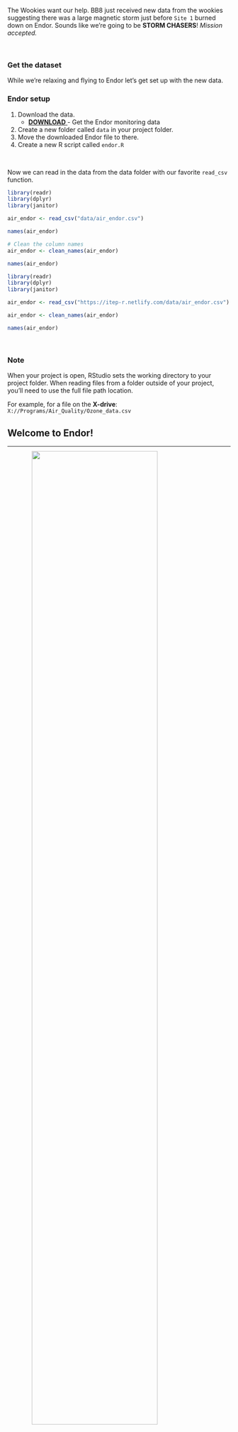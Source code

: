 

The Wookies want our help. BB8 just received new data from the wookies suggesting there was a large magnetic storm just before `Site 1` burned down on Endor. Sounds like we're going to be __STORM CHASERS__!  _Mission accepted._

<br>

### Get the dataset {-}

While we're relaxing and flying to Endor let's get set up with the new data.

<div class="tip">

### Endor setup {-}

1. Download the data.
    - <a href="https://itep-r.netlify.com/data/air_endor.csv"><span class="btn_code_blue" style="margin-bottom: 10px; margin-top: 12px;"> __DOWNLOAD__  </span></a> -  Get the Endor monitoring data
1. Create a new folder called `data` in your project folder.
1. Move the downloaded Endor file to there.
1. Create a new R script called `endor.R`

<br>

Now we can read in the data from the data folder with our favorite `read_csv` function.

```{r, endor-air-read, eval=F}
library(readr)
library(dplyr)
library(janitor)

air_endor <- read_csv("data/air_endor.csv")

names(air_endor)

# Clean the column names
air_endor <- clean_names(air_endor)

names(air_endor)
```

```{r, endor-air-read2, echo=F, message=F}
library(readr)
library(dplyr)
library(janitor)

air_endor <- read_csv("https://itep-r.netlify.com/data/air_endor.csv")

air_endor <- clean_names(air_endor)

names(air_endor)
```
</div>

<br>

<div class="note">

### Note {-}

When your project is open, RStudio sets the working directory to your project folder. When reading files from a folder outside of your project, you'll need to use the full file path location.

For example, for a file on the __X-drive__: `X://Programs/Air_Quality/Ozone_data.csv`
<br>

</div>


## Welcome to Endor! {-}
<hr class="hrlvl2">

![](https://itep-r.netlify.com/images/planet_endor.jpg){style="width: 75%; margin-top: -4px; margin-left: 11%;"}

<br>

__Let's get to know the Endor data.__

Remember the ways?

__Hint:__ `summary()`, `glimpse()`, `nrow()`, `distinct()`


<br>


```{r, endor-air2}
glimpse(air_endor)
```

<br>
```{r, dist}
distinct(air_endor, analyte)
```
<br>

__Woah! That's definitely more analytes than we need.__ 

We only want to know about `magnetic_field` data. Let's filter down to that analyte.

<br>
```{r, endor-air-filter}
mag_endor <- filter(air_endor, analyte == "magnetic_field")
```

__Boom!__ How many rows are left now?

<br>


>
> Ok. According to the request we received, the Resistance is only interested in observations from year __`2017`__. 
> So let's filter the data down to only dates for that year.
>
> __How do we filter on the date column?__
>
>

<br>

<div class="well">
With time series data it's helpful for R to know which columns are __dates__. Dates come in many formats and the standard format in R is `2019-01-15`, also referred to as _Year-Month-Day_ format. We use the __`lubridate`__ package to help format our dates.
</div>


# <i class="fa fa-calendar" aria-hidden="true"></i> Dates
<hr>

### Enter the `lubridate` package. {-}

![](../images/lubridate.png){style="width: 21%; float: left; margin-right: 30px; margin-top: 8px; margin-bottom: 12px;"}


<br>

It's about time! Lubridate makes working with dates much easier.

We can find how much time has elapsed, add or subtract days, and find seasonal and day of the week averages.

<br>

<div style="clear: both;"></div>

<br>


### Install `lubridate` {-}

**Run:** 
```{r, eval=F}  
install.packages("lubridate")
```

<br>

### Convert text to a `DATE` {-}

| Function    |  Order of date elements                                 |
|----|:-----------------------------------------------------------------|
|`mdy()  `    | Month-Day-Year :: `05-18-2019` or `05/18/2019`                 |
|`dmy()  `    | Day-Month-Year (Euro dates) :: `18-05-2019` or `18/05/2019`    |
|`ymd()  `    | Year-Month-Day (science dates) :: `2019-05-18` or `2019/05/18` |
|`ymd_hm() `  | Year-Month-Day Hour:Minutes ::  `2019-05-18 8:35 AM`          |
|`ymd_hms() ` | Year-Month-Day Hour:Minutes:Seconds ::  `2019-05-18 8:35:22 AM`    |

<br>

### Get date parts {-}

| Function   |  Date element                                            |
|----|:-----------------------------------------------------------------|
|`year()  `  | Year          |
|`month()`   | Month as _1,2,3_; For _Jan, Feb, Mar_ use `label=TRUE`  |
|`week()`    | Week of the year  |
|`day()`     | Day of the month  |
|`wday()`    | Day of the week as _1,2,3_; For _Sun, Mon, Tue_ use `label=TRUE` |
| _- Time -_   |            |
|`hour() `   |  Hour of the day _(24hr)_ |
|`minute() ` |  Minutes   |
|`second() ` |  Seconds   |
|`tz()  `    |  Time zone |


<br>



<div class="note">
### <i class="fa fa-broom" aria-hidden="true"></i> Clean the dates {-}

#### Real world examples {-}

Does your date column look like one of these? Here's the `lubridate` function to tell R that the column is a date.


| Format |  Function to use         |   
|--------|:-------------------------|  
| "05/18/2019" | `mdy(date_column)  ` |  
| "May 18, 2019" | `mdy(date_column)  `       |
| "05/18/2019 8:00 CDT" | `mdy_hm(date_column, tz = "US/Central")  `|
| "05/18/2019 11:05:32 PDT" | `mdy_hms(date_column, tz = "US/Pacific")  `|

<br>

__European dates__

| Format |  Function to use         |   
|--------|:-------------------------| 
| "30.05.2019" | `dmy(date_column) `  |
| "30-05-2019" | `dmy(date_column) `  |
| "30/05/2019" | `dmy(date_column) `  |

<br>

__All number dates__

| Format |  Function to use         |   
|--------|:-------------------------| 
| "20190518" | `ymd(sample_date) `  |

</div>



## Small problem {-}
<hr class="hrlvl2">

![](../images/access_denied.jpg){style="width: 40%; float: left; margin-top: 4px; margin-right: 28px;"}

__Oh no!__ BB8 got locked out of the system! You need the passcode before you can unlock the data. 

There's a cryptic note on the pad next to you... _"Moonie's birthday"._ Could that be the hint to the passcode?

We need to determine when Moonie's birthday is...time to get out our detective hats.

You ask the lead engineer: 

__So when is Moonie's birthday?__

> _"I think it's on a Tuesday this year"_

__Any more helpful clues? Anything?__

> _"Hmmm... Let's see, I think it was around the 22nd week of the year. Yep. That's it."_

<br>

<div class="tip">
### <i class="fa fa-user-astronaut" style="color: green;"></i> Explore! {-}

After some more interviews you now have a list of dates that could be Marty's birthday. Find the date that occurred on the Tuesday of the 22nd week of the year.

```{r lubridate-puzzle, warning=F, message=F, eval=F}
library(lubridate)

date1 <- "7/2/2019"

date2 <- "28/05/2019"

date3 <- "June 4th, 2019"
```


__Step 1:__ Use `mdy(date)` or `dmy(date)` to convert the dates to the universal date format.

<br>

_Are you sure you want to click this button? There's no going back._

<details>
<summary class = "btn_code">_Show code_</summary>
<div class="card" style="margin-top: -13px;">
<p>
```{r, warning=F, message=F, eval = F}
# Use mdy() or dmy() to format dates

#1
date1 <- mdy("7/2/2019")

#2
date2 <- dmy("28/05/2019")

#3
date3 <- mdy("June 4th, 2019")
```
</p></div>
</details>

__Step 2:__ Find the day of the week using `wday(date)`, and week of the year using `week(date)`.


<details>
<summary class = "btn_code">_Show code_</summary>
<div class="card" style="margin-top: -13px;">
<p>
```{r, warning=F, message=F, eval=F}
# Use wday() and week() to get date info

#1
date1 <- mdy("7/2/2019")
wday(date1, label = TRUE, abbr = FALSE)
week(date1)

#2
date2 <- dmy("28/05/2019")
wday(date2, label = TRUE, abbr = FALSE)
week(date2)

#3
date3 <- mdy("June 4th, 2019")
wday(date3, label = TRUE, abbr = FALSE)
week(date3)
```
</p></div>
</details>

<br>

<details>
<summary class = "btn_code">_Show answer_</summary>
<div class="card" style="margin-top: -13px;">
<p>
`"28/05/2019"` or `May 28th, 2019`
</p></div>
</details>

</div>

> Congrats! BB8 successfully accessed the backup system. The data is back online!


<br>


## Back on Endor! {-}
<hr class="hrlvl2">

Let's use the `mdy()` function to turn the `start_run_date` column into a nicely formatted date.

```{r endor-air-mutate, message=F}
library(lubridate)

mag_endor <- mutate(mag_endor, date = mdy(start_run_date),
                               year = year(date))
```
<br>

> Ok, back to work. 
>
> Let's filter to only the rows where the __`year`__ equals __`2017`__.
>

<br>
```{r endor-air-filter-year}
mag_endor <- filter(mag_endor, year == 2017)
```


## Time series {-}
```{r endor-time, message=F}
library(ggplot2)

ggplot(mag_endor, aes(x = date, y = result)) +
  geom_line(size = 2, color = "tomato") +
  geom_point(size = 5, alpha = 0.5)  # alpha changes transparency

```

Looks like the measurements definitely picked up a signal towards the end of the year.

<br>

<div class="data">
### Mystery solved! {-}

Aha! There really was a spike in the magnetic field in November. Hopefully, the _Resistance_ will reward us handsomely for this information.
</div>

<br>


